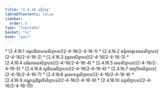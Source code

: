 ```yaml
---
title: "2.4.16 ធម្មិកវគ្គ"
tableOfContents: false
sidebar:
  order: 8
type: "tipitaka"
basket: "vi"
book: "paci"
---
```



<DynamicBreadcrumb />



<TableOfContents book="paci" section="2.4.16">
* [2.4.16.1 កម្មបដិពាហនសិក្ខាបទ](2-4-16/2-4-16-1)
* [2.4.16.2 ឆន្ទំអទត្វាគមនសិក្ខាបទ](2-4-16/2-4-16-2)
* [2.4.16.3 ទុព្ពលសិក្ខាបទ](2-4-16/2-4-16-3)
* [2.4.16.4 បរិណាមនសិក្ខាបទ](2-4-16/2-4-16-4)
* [2.4.16.5 រតនសិក្ខាបទ](2-4-16/2-4-16-5)
* [2.4.16.6 សូចិឃរសិក្ខាបទ](2-4-16/2-4-16-6)
* [2.4.16.7 មញ្ចបីឋសិក្ខាបទ](2-4-16/2-4-16-7)
* [2.4.16.8 តូលោនទ្ធសិក្ខាបទ](2-4-16/2-4-16-8)
* [2.4.16.9 កណ្ឌុប្បដិច្ឆាទិសិក្ខាបទ](2-4-16/2-4-16-9)
* [2.4.16.10 នន្ទសិក្ខាបទ](2-4-16/2-4-16-10)
</TableOfContents>